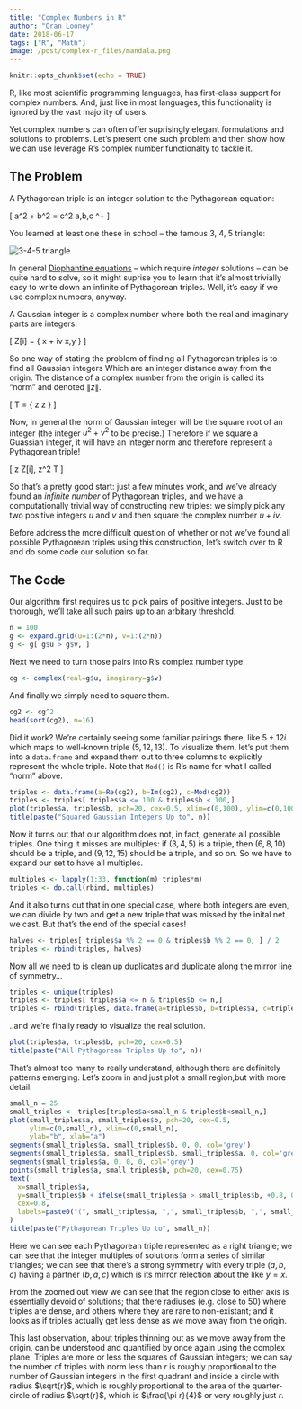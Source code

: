 ```yaml
---
title: "Complex Numbers in R"
author: "Oran Looney"
date: 2018-06-17
tags: ["R", "Math"]
image: /post/complex-r_files/mandala.png
---
```


```r
knitr::opts_chunk$set(echo = TRUE)
```

R, like most scientific programming languages, has first-class support for complex numbers.
And, just like in most languages, this functionality is ignored by the vast majority of users.

Yet complex numbers can often offer suprisingly elegant formulations and solutions to problems. Let's
present one such problem and then show how we can use leverage R's complex number functionalty to tackle it.

## The Problem

A Pythagorean triple is an integer solution to the Pythagorean equation:

\[
a^2 + b^2 = c^2 \quad\quad a,b,c \in \mathbb{N}^+ \tag{1}
\]

You learned at least one these in school -- the famous 3, 4, 5 triangle:

<img src="/post/complex-r_files/345.gif" alt="3-4-5 triangle">

In general [Diophantine equations](https://en.wikipedia.org/wiki/Diophantine_equation) -- which require *integer* solutions -- can be quite
hard to solve, so it might suprise you to learn that it's almost trivially easy to write down an infinite of Pythagorean triples. Well, it's easy if we use complex numbers, anyway.

A Gaussian integer is a complex number where both the real and imaginary parts are integers:

\[
  Z[i] = \{ x + iv \mid x,y \in \mathbb{Z} \} \tag{2}
\]

So one way of stating the problem of finding all Pythagorean triples is to find all Gaussian integers
Which are an integer distance away from the origin. The distance of a complex number from the origin
is called its "norm" and denoted $\lVert z \rVert$.

\[
  T = \{ z \in \mathbb{C} \mid \lVert z \rVert \in \mathbb{Z} \} \tag{3}
\]

Now, in general the norm of Gaussian integer will be the square root of an integer (the integer $u^2 + v^2$
to be precise.) Therefore if we square a Guassian integer, it will have an integer norm and therefore
represent a Pythagorean triple!

\[
\forall z \in Z[i], z^2 \in T \tag{4}
\]

So that's a pretty good start: just a few minutes work, and we've already found an *infinite number* of Pythagorean triples, and we have a computationally trivial way of constructing new triples: we simply pick any two positive integers $u$ and $v$ and then square the complex number $u + iv$.

Before address the more difficult question of whether or not we've found all possible Pythagorean triples
using this construction, let's switch over to R and do some code our solution so far.

## The Code

Our algorithm first requires us to pick pairs of positive integers. Just to be thorough, we'll take
all such pairs up to an arbitary threshold.

```r
n = 100
g <- expand.grid(u=1:(2*n), v=1:(2*n))
g <- g[ g$u > g$v, ]
```

Next we need to turn those pairs into R's complex number type. 

```r
cg <- complex(real=g$u, imaginary=g$v)
```

And finally we simply need to square them.

```r
cg2 <- cg^2
head(sort(cg2), n=16)
```

Did it work? We're certainly seeing some familiar pairings there, like $5+12i$ which maps to well-known triple $(5,12,13)$. To visualize them, let's put them into a `data.frame` and expand them out to three
columns to explicitly represent the whole triple. Note that `Mod()` is R's name for what I called "norm" above.

```r
triples <- data.frame(a=Re(cg2), b=Im(cg2), c=Mod(cg2))
triples <- triples[ triples$a <= 100 & triples$b < 100,]
plot(triples$a, triples$b, pch=20, cex=0.5, xlim=c(0,100), ylim=c(0,100))
title(paste("Squared Gaussian Integers Up to", n))
```

Now it turns out that our algorithm does not, in fact, generate all possible triples. One thing
it misses are multiples: if $(3,4,5)$ is a triple, then $(6,8,10)$ should be a triple, and $(9,12,15)$
should be a triple, and so on. So we have to expand our set to have all multiples.

```r

multiples <- lapply(1:33, function(m) triples*m)
triples <- do.call(rbind, multiples)
```

And it also turns out that in one special case, where both integers are even, we can divide by two and
get a new triple that was missed by the inital net we cast. But that's the end of the special cases!

```r
halves <- triples[ triples$a %% 2 == 0 & triples$b %% 2 == 0, ] / 2
triples <- rbind(triples, halves)
```

Now all we need to is clean up duplicates and duplicate along the mirror line of symmetry...

```r
triples <- unique(triples)
triples <- triples[ triples$a <= n & triples$b <= n,]
triples <- rbind(triples, data.frame(a=triples$b, b=triples$a, c=triples$c))
```

..and we're finally ready to visualize the real solution.

```r
plot(triples$a, triples$b, pch=20, cex=0.5)
title(paste("All Pythagorean Triples Up to", n))
```

That's almost too many to really understand, although there are definitely patterns emerging. Let's zoom in and just plot a small region,but with more detail.

```r
small_n = 25
small_triples <- triples[triples$a<small_n & triples$b<small_n,]
plot(small_triples$a, small_triples$b, pch=20, cex=0.5,   
     ylim=c(0,small_n), xlim=c(0,small_n),
     ylab="b", xlab="a")
segments(small_triples$a, small_triples$b, 0, 0, col='grey')
segments(small_triples$a, small_triples$b, small_triples$a, 0, col='grey')
segments(small_triples$a, 0, 0, 0, col='grey')
points(small_triples$a, small_triples$b, pch=20, cex=0.75)
text(
  x=small_triples$a, 
  y=small_triples$b + ifelse(small_triples$a > small_triples$b, +0.8, 0.8),
  cex=0.8,
  labels=paste0("(", small_triples$a, ",", small_triples$b, ",", small_triples$c, ")")
)
title(paste("Pythagorean Triples Up to", small_n))
```

Here we can see each Pythagorean triple represented as a right triangle; we can see that the integer multiples
of solutions form a series of similar triangles; we can see that there's a strong symmetry with every triple $(a,b,c)$ having a partner $(b,a,c)$ which is its mirror relection about the like $y=x$.

From the zoomed out view we can see that the region close to either axis is essentially devoid of solutions; that there radiuses (e.g. close to 50) where triples are dense, and others where they are rare to non-existant;
and it looks as if triples actually get less dense as we move away from the origin.

This last observation, about triples thinning out as we move away from the origin, can be understood 
and quantified by once again using the complex plane. Triples are more or less the squares of Gaussian integers; we can say the number of triples with norm less than $r$ is roughly proportional to the number
of Gaussian integers in the first quadrant and inside a circle with radius $\sqrt{r}$, which is roughly
proportional to the area of the quarter-circle of radius $\sqrt{r}$, which is $\frac{\pi r}{4}$ or very roughly just $r$.

